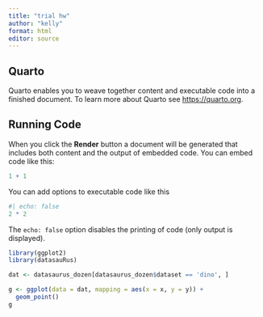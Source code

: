 ```yaml
---
title: "trial hw"
author: "kelly"
format: html
editor: source
---
```


## Quarto

Quarto enables you to weave together content and executable code into a finished document. To learn more about Quarto see <https://quarto.org>.

## Running Code

When you click the **Render** button a document will be generated that includes both content and the output of embedded code. You can embed code like this:

```r
1 + 1
```

You can add options to executable code like this

```r
#| echo: false
2 * 2
```

The `echo: false` option disables the printing of code (only output is displayed).

```r
library(ggplot2)
library(datasauRus)

dat <- datasaurus_dozen[datasaurus_dozen$dataset == 'dino', ]

g <- ggplot(data = dat, mapping = aes(x = x, y = y)) +
  geom_point()
g
```

